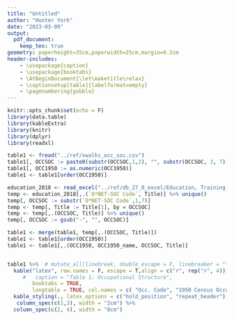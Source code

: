 ```yaml
---
title: "Untitled"
author: "Hunter York"
date: "2023-03-09"
output: 
  pdf_document:
    keep_tex: true
geometry: paperheight=35cm,paperwidth=25cm,margin=0.2cm
header-includes:
    - \usepackage{caption}
    - \usepackage{booktabs}
    - \AtBeginDocument{\let\maketitle\relax}
    - \captionsetup[table]{labelformat=empty}
    - \pagenumbering{gobble}
---
```




```r
knitr::opts_chunk$set(echo = F)
library(data.table)
library(kableExtra)
library(knitr)
library(dplyr)
library(readxl)
```

```r
table1 <- fread("../ref/xwalks_occ_soc.csv")
table1[, OCCSOC := paste0(substr(OCCSOC,1,2), "", substr(OCCSOC, 3, 7), "")]
table1[, OCC1950 := as.numeric(OCC1950)]
table1 <- table1[order(OCC1950)]

education_2018 <- read_excel("../ref/db_27_0_excel/Education, Training, and Experience.xlsx") %>% data.table()
temp <- education_2018[,.(`O*NET-SOC Code`, Title)] %>% unique()
temp[, OCCSOC := substr(`O*NET-SOC Code`,1,7)]
temp <- temp[, Title := Title[1], by = OCCSOC]
temp <- temp[,.(OCCSOC, Title)] %>% unique()
temp[, OCCSOC := gsub("-", "", OCCSOC)]

table1 <- merge(table1, temp[,.(OCCSOC, Title)])
table1 <- table1[order(OCC1950)]
table1 <- table1[,.(OCC1950, OCC1950_name, OCCSOC, Title)]


table1 %>%  # mutate_all(linebreak, double_escape = F, linebreaker = "\\n") %>% 
  kable("latex", row.names = F, escape = T,align = c("r", rep("r", 4)), #booktabs = T,
     #   caption = "Table 1: Occupational Structure",
        booktabs = TRUE,
        longtable = TRUE, col.names = c( "Occ. Code", "1950 Census Occupation Title", "SOC Code", "SOC Title")) %>%
  kable_styling(., latex_options = c("hold_position", "repeat_header")) %>% 
   column_spec(c(1,3), width = "2cm") %>% 
  column_spec(c(2, 4), width = "8cm")


```
